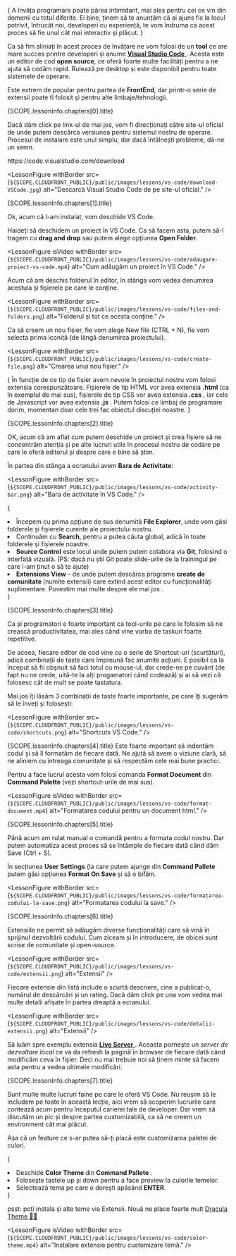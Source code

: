 {<LessonFirstSentence>
  A învăța programare poate părea intimidant, mai ales pentru cei ce vin din
  domenii cu totul diferite. Ei bine, ținem să te anunțăm că ai ajuns fix la
  locul potrivit, întrucât noi, developeri cu experiență, te vom îndruma ca
  acest proces să fie unul cât mai interactiv și plăcut.
</LessonFirstSentence>}

Ca să fim aliniați în acest proces de învățare ne vom folosi de un <strong>tool</strong> ce are mare succes printre developeri și anume <a href="https://code.visualstudio.com/" target="_blank" rel="noreferrer"> <strong>Visual Studio Code</strong> </a> . Acesta este un editor de cod <strong>open source</strong>, ce oferă foarte multe facilități pentru a ne ajuta să codăm rapid. Rulează pe desktop și este disponibil pentru toate sistemele de operare.

Este extrem de popular pentru partea de <strong>FrontEnd</strong>, dar printr-o serie de extensii poate fi folosit și pentru alte limbaje/tehnologii.

<section>
  <LessonHeading as="h3" id={SCOPE.lessonInfo.chapters[0].id}>
    {SCOPE.lessonInfo.chapters[0].title}
  </LessonHeading>

Dacă dăm click pe link-ul de mai jos, vom fi direcționați către site-ul oficial de unde putem descărca versiunea pentru sistemul nostru de operare. Procesul de instalare este unul simplu, dar dacă întâlnești probleme, dă-ne un semn.

<Link
  href="https://code.visualstudio.com/download"
  target="_blank"
  rel="noopener noreferrer"
>
  https://code.visualstudio.com/download
</Link>

<LessonFigure
  withBorder
  src={`${SCOPE.CLOUDFRONT_PUBLIC}/public/images/lessons/vs-code/download-VSCode.jpg`}
  alt="Descarcă Visual Studio Code de pe site-ul oficial."
/>
</section>
<section>
  <LessonHeading as="h3" id={SCOPE.lessonInfo.chapters[1].id}>
    {SCOPE.lessonInfo.chapters[1].title}
  </LessonHeading>

  Ok, acum că l-am instalat, vom deschide VS Code.

  Haideți să deschidem un proiect în VS Code. Ca să facem asta, putem să-l tragem cu <strong>drag and drop</strong> sau putem alege opțiunea <strong>Open Folder</strong>.

  <LessonFigure
    isVideo
    withBorder
    src={`${SCOPE.CLOUDFRONT_PUBLIC}/public/images/lessons/vs-code/adaugare-proiect-vs-code.mp4`}
    alt="Cum adăugăm un proiect în VS Code."
  />

  Acum că am deschis folderul în editor, în stânga vom vedea denumirea acestuia și fișierele pe care le conține.

  <LessonFigure
    withBorder
    src={`${SCOPE.CLOUDFRONT_PUBLIC}/public/images/lessons/vs-code/files-and-folders.png`}
    alt="Folderul și tot ce acesta conține."
  />

  Ca să creem un nou fișier, fie vom alege <FormattedText as="strong">New file</FormattedText> (CTRL + N), fie vom selecta prima iconiță (de lângă denumirea proiectului).

  <LessonFigure
    withBorder
    src={`${SCOPE.CLOUDFRONT_PUBLIC}/public/images/lessons/vs-code/create-file.png`}
    alt="Crearea unui nou fișier."
  />

  {<LessonTip>
    În funcție de ce tip de fișier avem nevoie în proiectul nostru vom folosi extensia corespunzătoare. Fișierele de tip HTML vor avea extensia <strong>.html</strong> (ca în exemplul de mai sus), fișierele de tip CSS vor avea extensia <strong>.css</strong> , iar cele de Javascript vor avea extensia <strong>.js</strong> . Putem folosi ce limbaj de programare dorim, momentan doar cele trei fac obiectul discuției noastre.
  </LessonTip>}
</section>
<section>
  <LessonHeading as="h3" id={SCOPE.lessonInfo.chapters[2].id}>
    {SCOPE.lessonInfo.chapters[2].title}
  </LessonHeading>
  
  OK, acum că am aflat cum putem deschide un proiect și crea fișiere să ne concentrăm atenția și pe alte lucruri utile în procesul nostru de codare pe care le oferă editorul și despre care e bine să știm.

  În partea din stânga a ecranului avem <strong>Bara de Activitate</strong>:

  <LessonFigure
    withBorder
    src={`${SCOPE.CLOUDFRONT_PUBLIC}/public/images/lessons/vs-code/activity-bar.png`}
    alt="Bara de activitate în VS Code."
  />

  {<List as="ol" variant="count">
    <li>
      Începem cu prima opțiune de sus denumită
      <strong>File Explorer</strong>, unde vom găsi folderele și fișierele curente ale proiectului nostru.
    </li>
    <li>
      Continuăm cu <strong>Search</strong>, pentru a putea căuta global, adică în toate folderele și fișierele noastre.
    </li>
    <li>
      <strong>Source Control</strong> este locul unde putem putem colabora via <strong>Git</strong>, folosind o interfață vizuală. (PS: dacă nu știi Git poate
      <Link prefetch={false} href="/slides/git-incepatori"> slide-urile de la trainingul pe care l-am ținut </Link> o să te ajute)
    </li>
    <li>
      <strong>Extensions View</strong> - de unde putem descărca programe <strong> create de comunitate </strong> (numite extensii) care extind acest editor cu funcționalități suplimentare. Povestim mai multe despre ele <Link href="#extensii"> mai jos </Link>.
    </li>
  </List>}
</section>
<section>
  <LessonHeading as="h3" id={SCOPE.lessonInfo.chapters[3].id}>
    {SCOPE.lessonInfo.chapters[3].title}
  </LessonHeading>

  Ca și programatori e foarte important ca tool-urile pe care le folosim să ne crească productivitatea, mai ales când vine vorba de taskuri foarte repetitive.

  De aceea, fiecare editor de cod vine cu o serie de Shortcut-uri (scurtături), adică combinații de taste care împreună fac anumite acțiuni. E posibil ca la început să fii obșnuit să faci totul cu mouse-ul, dar crede-ne pe cuvânt (de fapt nu ne crede, uită-te la alți progamatori când codează) și ai să vezi că folosesc cât de mult se poate tastatura.

  Mai jos îți lăsăm 3 combinații de taste foarte importante, pe care îți sugerăm să le înveți și folosești:

   <LessonFigure
      withBorder
      src={`${SCOPE.CLOUDFRONT_PUBLIC}/public/images/lessons/vs-code/shortcuts.png`}
      alt="Shortcuts VS Code."
    />
</section>
<section>
  <LessonHeading as="h3" id={SCOPE.lessonInfo.chapters[4].id}>
    {SCOPE.lessonInfo.chapters[4].title}
  </LessonHeading>
  Este foarte important să indentăm codul și să îl formatăm de fiecare dată. Ne ajută să avem o viziune clară, să ne aliniem cu întreaga comunitate și să respectăm cele mai bune practici.

  Pentru a face lucrul acesta vom folosi comanda <strong> Format Document </strong> din <strong> Command Palette </strong> (vezi shortcut-urile de mai sus).

  <LessonFigure
    isVideo
    withBorder
    src={`${SCOPE.CLOUDFRONT_PUBLIC}/public/images/lessons/vs-code/format-document.mp4`}
    alt="Formatarea codului pentru un document html."
  />
</section>
<section>
  <LessonHeading as="h3" id={SCOPE.lessonInfo.chapters[5].id}>
    {SCOPE.lessonInfo.chapters[5].title}
  </LessonHeading>

  Până acum am rulat manual o comandă pentru a formata codul nostru. Dar putem automatiza acest proces să se întâmple de fiecare dată când dăm Save (Ctrl + S).

  În secțiunea <strong>User Settings</strong> (la care putem ajunge din <strong>Command Pallete</strong> putem găsi opțiunea <strong>Format On Save</strong> și să o bifăm.

  <LessonFigure
    withBorder
    src={`${SCOPE.CLOUDFRONT_PUBLIC}/public/images/lessons/vs-code/formatarea-codului-la-save.png`}
    alt="Formatarea codului la save."
  />
</section>
<section>
  <LessonHeading as="h3" id={SCOPE.lessonInfo.chapters[6].id}>
    {SCOPE.lessonInfo.chapters[6].title}
  </LessonHeading>

  Extensiile ne permit să adăugăm diverse funcționalități care să vină în sprijinul dezvoltării codului. Cum ziceam și în introducere, de obicei sunt scrise de comunitate și open-source.

  <LessonFigure
    withBorder
    src={`${SCOPE.CLOUDFRONT_PUBLIC}/public/images/lessons/vs-code/extensii.png`}
    alt="Extensii"
  />
  
  Fiecare extensie din listă include o scurtă descriere, cine a publicat-o, numărul de descărcări și un rating. Dacă dăm click pe una vom vedea mai multe detalii afișate în partea dreaptă a ecranului.
  
  <LessonFigure
    withBorder
    src={`${SCOPE.CLOUDFRONT_PUBLIC}/public/images/lessons/vs-code/detalii-extensii.png`}
    alt="Extensii"
  />

  Să luăm spre exemplu extensia <a href="https://marketplace.visualstudio.com/items?itemName=ritwickdey.LiveServer" target="_blank" rel="noreferrer"> <strong>Live Server</strong> </a>. Aceasta pornește un <em>server de dezvoltare local</em> ce va da refresh la pagină în browser de fiecare dată când modificăm ceva în fișier. Deci nu mai trebuie noi să ținem minte să facem asta pentru a vedea ultimele modificări.
</section>
<section>
  <LessonHeading as="h3" id={SCOPE.lessonInfo.chapters[7].id}>
    {SCOPE.lessonInfo.chapters[7].title}
  </LessonHeading>

  Sunt multe multe lucruri faine pe care le oferă VS Code. Nu reușim să le includem pe toate în această lecție, aici vrem să acoperim lucrurile care contează acum pentru începutul carierei tale de developer. Dar vrem să discutăm un pic și despre partea customizabilă, ca să ne creem un environment cât mai plăcut.

  Așa că un feature ce s-ar putea să-ți placă este customizarea paletei de culori.

  {<List as="ol" variant="count">
    <li>
      Deschide <strong> Color Theme </strong> din <strong> Command Pallete </strong>.
    </li>
    <li>
      Folosește tastele up și down pentru a face preview la culorile temelor.
    </li>
    <li>
      Selectează tema pe care o dorești apăsând <strong>ENTER</strong>.
    </li>
  </List>}

  psst: poți instala și alte teme via Extensii. Nouă ne place foarte mult <a href="https://draculatheme.com/visual-studio-code" target="_blank" rel="noreferrer"> Dracula Theme 🧛‍♂️ </a>

  <LessonFigure
    isVideo
    withBorder
    src={`${SCOPE.CLOUDFRONT_PUBLIC}/public/images/lessons/vs-code/color-theme.mp4`}
    alt="Instalare extensie pentru customizare temă."
  />
</section>
<div className="dots" />
